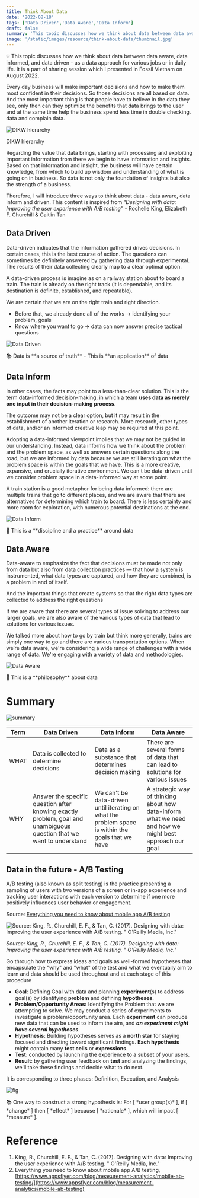 ```yaml
---
title: Think About Data
date: '2022-08-18'
tags: ['Data Driven','Data Aware','Data Inform']
draft: false
summary: 'This topic discusses how we think about data between data aware, data informed, and data driven - as a data strategy for various jobs or in daily life. It is a part of sharing session which I presented in Fossil Vietnam on August 2022.'
image: '/static/images/resource/think-about-data/thumbnail.jpg'
---
```


<TOCInline toc={props.toc}/>

💡 This topic discusses how we think about data between data aware, data informed, and data driven - as a data approach for various jobs or in daily life. It is a part of sharing session which I presented in Fossil Vietnam on August 2022.

Every day business will make important decisions and how to make them most confident in their decisions. So those decisions are all based on data. And the most important thing is that people have to believe in the data they see, only then can they optimize the benefits that data brings to the user and at the same time help the business spend less time in double checking. data and complain data.

![DIKW hierarchy](/static/images/resource/think-about-data/fig0.png)

<p style={{ textAlign: "center" }}>DIKW hierarchy</p>

Regarding the value that data brings, starting with processing and exploiting important information from there we begin to have information and insights. Based on that information and insight, the business will have certain knowledge, from which to build up wisdom and understanding of what is going on in business. So data is not only the foundation of insights but also the strength of a business.

Therefore, I will introduce three ways to think about data - data aware, data inform and driven. This content is inspired from “*Designing with data: Improving the user experience with A/B testing” -* Rochelle King, Elizabeth F. Churchill & Caitlin Tan

## Data Driven

Data-driven indicates that the information gathered drives decisions. In certain cases, this is the best course of action. The  questions can sometimes be definitely answered by gathering data through experimental. The results of their data collecting clearly map to a clear optimal option.

A data-driven process is imagine as on a railway station about to board a train. The train is already on the right track (it is dependable, and its destination is definite, established, and repeatable).

We are certain that we are on the right train and right direction.
- Before that, we already done all of the works → identifying your problem, goals
- Know where you want to go → data can now answer precise tactical questions

![Data Driven](/static/images/resource/think-about-data/fig1.png)

<p style={{ textAlign: "center" }}> 📚 Data is **a source of truth** - This is **an application** of data </p>

## Data Inform

In other cases, the facts may point to a less-than-clear solution. This is the term data-informed decision-making, in which a team **uses data as merely one input in their decision-making process**.

The outcome may not be a clear option, but it may result in the establishment of another iteration or research. More research, other types of data, and/or an informed creative leap may be required at this point. 

Adopting a data-informed viewpoint implies that we may not be guided in our understanding. Instead, data informs how we think about the problem and the problem space, as well as answers certain questions along the road, but we are informed by data because we are still iterating on what the problem space is within the goals that we have. This is a more creative, expansive, and crucially iterative environment. We can't be data-driven until we consider problem space in a data-informed way at some point.

A train station is a good metaphor for being data informed: there are multiple trains that go to different places, and we are aware that there are alternatives for determining which train to board. There is less certainty and more room for exploration, with numerous potential destinations at the end.

![Data Inform](/static/images/resource/think-about-data/fig2.png)

<p style={{ textAlign: "center" }}> 📎 This is a **discipline and a practice** around data </p>

## Data Aware

Data-aware to emphasize the fact that decisions must be made not only from data but also from data collection practices — that how a system is instrumented, what data types are captured, and how they are combined, is a  problem in and of itself.

And the important things that create systems so that the right data types are collected to address the right questions

If we are aware that there are several types of issue solving to address our larger goals, we are also aware of the various types of data that lead to solutions for various issues.

We talked more about how to go by train but think more generally, trains are simply one way to go and there are various transportation options. When we’re data aware, we're considering a wide range of challenges with a wide range of data. We're engaging with a variety of data and methodologies.

![Data Aware](/static/images/resource/think-about-data/fig3.png)

<p style={{ textAlign: "center" }}> 📖 This is a **philosophy** about data </p>

# Summary

![summary](/static/images/resource/think-about-data/fig4.png)

<table style={{ fontSize: "0.8em" }}>
  <thead>
    <tr>
      <th>Term</th>
      <th>Data Driven</th>
      <th>Data Inform</th>
      <th>Data Aware</th>
    </tr>
  </thead>
  <tbody>
    <tr>
      <td>WHAT</td>
      <td>Data is collected to determine decisions</td>
      <td>Data as a substance that determines decision making</td>
      <td>
        There are several forms of data that can lead to solutions for various
        issues
      </td>
    </tr>
    <tr>
      <td>WHY</td>
      <td>
        Answer the specific question after knowing exactly problem, goal and
        unambiguous question that we want to understand
      </td>
      <td>
        We can't be data-driven until iterating on what the problem space is
        within the goals that we have
      </td>
      <td>
        A strategic way of thinking about how data-inform what we need and how
        we might best approach our goal
      </td>
    </tr>
  </tbody>
</table>

## Data in the future - A/B Testing

A/B testing (also known as split testing) is the practice presenting a sampling of users with two versions of a screen or in-app experience and tracking user interactions with each version to determine if one more positively influences user behavior or engagement.

Source: [Everything you need to know about mobile app A/B testing](https://www.appsflyer.com/blog/measurement-analytics/mobile-ab-testing/)

![*Source: King, R., Churchill, E. F., & Tan, C. (2017). Designing with data: Improving the user experience with A/B testing. " O'Reilly Media, Inc."*](/static/images/resource/think-about-data/fig5.png)

*Source: King, R., Churchill, E. F., & Tan, C. (2017). Designing with data: Improving the user experience with A/B testing. " O'Reilly Media, Inc."*

Go through how to express ideas and goals as well-formed hypotheses that encapsulate the "why" and "what" of the test and what we eventually aim to learn and data should be used throughout and at each stage of this procedure

- **Goal**: Defining Goal with data and planning **experiment**(s) to address goal(s) by identifying **problem** and defining **hypotheses**.
- **Problem/Opportunity Areas:** Identifying the Problem that we are attempting to solve. We may conduct a series of experiments to investigate a problem/opportunity area. Each **experiment** can produce new data that can be used to inform the aim, and ***an experiment might have several hypotheses***.
- **Hypothesis**: Building hypotheses serves as a **north star** for staying focused and directing toward significant findings. **Each hypothesis** might contain many **test cells** or **expressions**.
- **Test**: conducted by launching the experience to a subset of your users.
- **Result**: by gathering user feedback on **test** and analyzing the findings, we'll take these findings and decide what to do next.

It is corresponding to three phases: Definition, Execution, and Analysis

![fig](/static/images/resource/think-about-data/fig6.png)

<p style={{ textAlign: "center" }}> 📚 One way to construct a strong hypothesis is: For [ *user group(s)* ], if [ *change* ] then [ *effect* ] because [ *rationale* ], which will impact [ *measure* ]. </p>

# Reference

1. King, R., Churchill, E. F., & Tan, C. (2017). Designing with data: Improving the user experience with A/B testing. " O'Reilly Media, Inc."
2. Everything you need to know about mobile app A/B testing,[https://www.appsflyer.com/blog/measurement-analytics/mobile-ab-testing/](https://www.appsflyer.com/blog/measurement-analytics/mobile-ab-testing)
